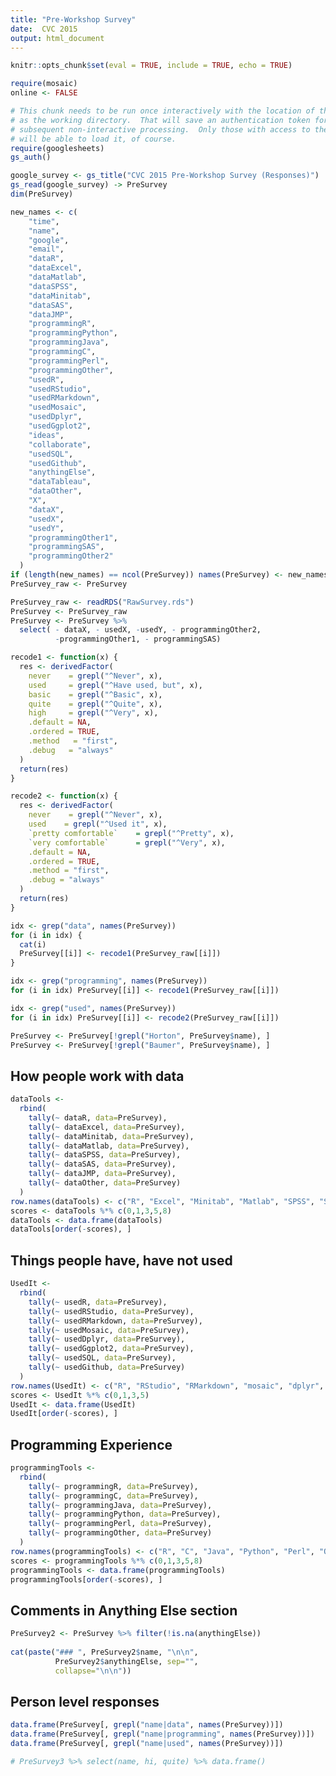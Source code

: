 ```yaml
---
title: "Pre-Workshop Survey"
date:  CVC 2015
output: html_document
---
```




```r

knitr::opts_chunk$set(eval = TRUE, include = TRUE, echo = TRUE)

require(mosaic)
online <- FALSE
```

```r
# This chunk needs to be run once interactively with the location of this file
# as the working directory.  That will save an authentication token for
# subsequent non-interactive processing.  Only those with access to the spreadsheet
# will be able to load it, of course.
require(googlesheets)
gs_auth()
```

```r
google_survey <- gs_title("CVC 2015 Pre-Workshop Survey (Responses)")
gs_read(google_survey) -> PreSurvey
dim(PreSurvey)
```

```r
new_names <- c(
    "time",
    "name",
    "google",
    "email",
    "dataR",
    "dataExcel",
    "dataMatlab",
    "dataSPSS",
    "dataMinitab",
    "dataSAS",
    "dataJMP",
    "programmingR",
    "programmingPython",
    "programmingJava",
    "programmingC",
    "programmingPerl",
    "programmingOther",
    "usedR",
    "usedRStudio",
    "usedRMarkdown",
    "usedMosaic",
    "usedDplyr",
    "usedGgplot2",
    "ideas",
    "collaborate",
    "usedSQL",
    "usedGithub",
    "anythingElse",
    "dataTableau",
    "dataOther",
    "X",
    "dataX",
    "usedX",
    "usedY",
    "programmingOther1",
    "programmingSAS",
    "programmingOther2"
  )
if (length(new_names) == ncol(PreSurvey)) names(PreSurvey) <- new_names
PreSurvey_raw <- PreSurvey
```

```r
PreSurvey_raw <- readRDS("RawSurvey.rds")
PreSurvey <- PreSurvey_raw
PreSurvey <- PreSurvey %>% 
  select( - dataX, - usedX, -usedY, - programmingOther2, 
          -programmingOther1, - programmingSAS) 
```

```r
recode1 <- function(x) {
  res <- derivedFactor(
    never    = grepl("^Never", x),
    used     = grepl("^Have used, but", x),
    basic    = grepl("^Basic", x),
    quite    = grepl("^Quite", x),
    high     = grepl("^Very", x),
    .default = NA,
    .ordered = TRUE,
    .method   = "first",
    .debug   = "always"
  )
  return(res)
}

recode2 <- function(x) {
  res <- derivedFactor(
    never    = grepl("^Never", x),
    used    = grepl("^Used it", x),
    `pretty comfortable`    = grepl("^Pretty", x),
    `very comfortable`      = grepl("^Very", x),
    .default = NA,
    .ordered = TRUE,
    .method = "first",
    .debug = "always"
  )
  return(res)
}

idx <- grep("data", names(PreSurvey)) 
for (i in idx) {
  cat(i)
  PreSurvey[[i]] <- recode1(PreSurvey_raw[[i]])
}

idx <- grep("programming", names(PreSurvey))
for (i in idx) PreSurvey[[i]] <- recode1(PreSurvey_raw[[i]])

idx <- grep("used", names(PreSurvey))
for (i in idx) PreSurvey[[i]] <- recode2(PreSurvey_raw[[i]])

PreSurvey <- PreSurvey[!grepl("Horton", PreSurvey$name), ]
PreSurvey <- PreSurvey[!grepl("Baumer", PreSurvey$name), ]
```

## How people work with data

```r
dataTools <- 
  rbind(
    tally(~ dataR, data=PreSurvey),
    tally(~ dataExcel, data=PreSurvey),
    tally(~ dataMinitab, data=PreSurvey),
    tally(~ dataMatlab, data=PreSurvey),
    tally(~ dataSPSS, data=PreSurvey),
    tally(~ dataSAS, data=PreSurvey),
    tally(~ dataJMP, data=PreSurvey),
    tally(~ dataOther, data=PreSurvey)
  )
row.names(dataTools) <- c("R", "Excel", "Minitab", "Matlab", "SPSS", "SAS", "JMP", "Other")
scores <- dataTools %*% c(0,1,3,5,8)
dataTools <- data.frame(dataTools)
dataTools[order(-scores), ]
```



## Things people have, have not used

```r
UsedIt <- 
  rbind(
    tally(~ usedR, data=PreSurvey),
    tally(~ usedRStudio, data=PreSurvey),
    tally(~ usedRMarkdown, data=PreSurvey),
    tally(~ usedMosaic, data=PreSurvey),
    tally(~ usedDplyr, data=PreSurvey),
    tally(~ usedGgplot2, data=PreSurvey),
    tally(~ usedSQL, data=PreSurvey),
    tally(~ usedGithub, data=PreSurvey)
  )
row.names(UsedIt) <- c("R", "RStudio", "RMarkdown", "mosaic", "dplyr", "ggplot2", "SQL", "Github")
scores <- UsedIt %*% c(0,1,3,5)
UsedIt <- data.frame(UsedIt)
UsedIt[order(-scores), ]
```

## Programming Experience

```r
programmingTools <- 
  rbind(
    tally(~ programmingR, data=PreSurvey),
    tally(~ programmingC, data=PreSurvey),
    tally(~ programmingJava, data=PreSurvey),
    tally(~ programmingPython, data=PreSurvey),
    tally(~ programmingPerl, data=PreSurvey),
    tally(~ programmingOther, data=PreSurvey)
  )
row.names(programmingTools) <- c("R", "C", "Java", "Python", "Perl", "Other")
scores <- programmingTools %*% c(0,1,3,5,8)
programmingTools <- data.frame(programmingTools)
programmingTools[order(-scores), ]
```


## Comments in Anything Else section

```r
PreSurvey2 <- PreSurvey %>% filter(!is.na(anythingElse))
                            
cat(paste("### ", PreSurvey2$name, "\n\n", 
          PreSurvey2$anythingElse, sep="",
          collapse="\n\n"))
```

## Person level responses
```r
data.frame(PreSurvey[, grepl("name|data", names(PreSurvey))])
data.frame(PreSurvey[, grepl("name|programming", names(PreSurvey))]) 
data.frame(PreSurvey[, grepl("name|used", names(PreSurvey))])

# PreSurvey3 %>% select(name, hi, quite) %>% data.frame()
```
